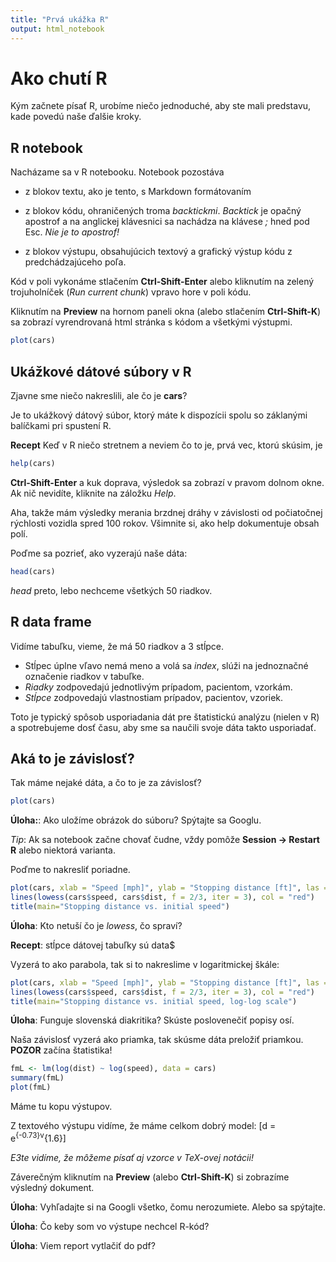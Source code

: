 ```yaml
---
title: "Prvá ukážka R"
output: html_notebook
---
```


# Ako chutí R

Kým začnete písať R, urobíme niečo jednoduché, aby ste mali predstavu, kade povedú naše ďalšie kroky. 

## R notebook
Nacházame sa v R notebooku. Notebook pozostáva 

* z blokov textu, ako je tento, s Markdown formátovaním

* z blokov kódu, ohraničených troma *backtickmi*. *Backtick* je opačný apostrof a na anglickej klávesnici sa nachádza na klávese *;* hned pod Esc. *Nie je to apostrof!*

* z blokov výstupu, obsahujúcich textový a grafický výstup kódu z predchádzajúceho poľa. 

Kód v poli vykonáme stlačením __Ctrl-Shift-Enter__ alebo kliknutím na zelený trojuholníček (*Run current chunk*) vpravo hore v poli kódu.

Kliknutím na __Preview__ na hornom paneli okna (alebo stlačením __Ctrl-Shift-K__) sa zobrazí vyrendrovaná html stránka s kódom a všetkými výstupmi.

```r
plot(cars)
```

## Ukážkové dátové súbory v R

Zjavne sme niečo nakreslili, ale čo je __cars__?

Je to ukážkový dátový súbor, ktorý máte k dispozícii spolu so záklanými balíčkami pri spustení R. 

__Recept__ Keď v R niečo stretnem a neviem čo to je, prvá vec, ktorú skúsim, je 

```r
help(cars)
```

__Ctrl-Shift-Enter__ a kuk doprava, výsledok sa zobrazí v pravom dolnom okne. Ak nič nevidíte, kliknite na záložku *Help*.

Aha, takže mám výsledky merania brzdnej dráhy v závislosti od počiatočnej rýchlosti vozidla spred 100 rokov. Všimnite si, ako help dokumentuje obsah polí. 

Poďme sa pozrieť, ako vyzerajú naše dáta:

```r
head(cars)
```
*head* preto, lebo nechceme všetkých 50 riadkov. 

## R data frame

Vidíme tabuľku, vieme, že má 50 riadkov a 3 stĺpce. 

* Stĺpec úplne vľavo nemá meno a volá sa *index*, slúži na jednoznačné označenie riadkov v tabuľke. 
* *Riadky* zodpovedajú jednotlivým prípadom, pacientom, vzorkám. 
* *Stĺpce* zodpovedajú vlastnostiam prípadov, pacientov, vzoriek.

Toto je typický spôsob usporiadania dát pre štatistickú analýzu (nielen v R) a spotrebujeme dosť času, aby sme sa naučili svoje dáta takto usporiadať. 

## Aká to je závislosť?

Tak máme nejaké dáta, a čo to je za závislosť? 

```r
plot(cars)
```

__Úloha:__: Ako uložíme obrázok do súboru? Spýtajte sa Googlu.

*Tip*: Ak sa notebook začne chovať čudne, vždy pomôže __Session -> Restart R__ alebo niektorá varianta.

Poďme to nakresliť poriadne. 

```r
plot(cars, xlab = "Speed [mph]", ylab = "Stopping distance [ft]", las = 1)
lines(lowess(cars$speed, cars$dist, f = 2/3, iter = 3), col = "red")
title(main="Stopping distance vs. initial speed")
```
__Úloha__: Kto netuší čo je *lowess*, čo spraví?

__Recept__: stĺpce dátovej tabuľky sú data$<meno_stlpca>

Vyzerá to ako parabola, tak si to nakreslime v logaritmickej škále:

```r
plot(cars, xlab = "Speed [mph]", ylab = "Stopping distance [ft]", las = 1, log = "xy")
lines(lowess(cars$speed, cars$dist, f = 2/3, iter = 3), col = "red")
title(main="Stopping distance vs. initial speed, log-log scale")
```
__Úloha__: Funguje slovenská diakritika? Skúste poslovenečiť popisy osí.

Naša závislosť vyzerá ako priamka, tak skúsme dáta preložiť priamkou. __POZOR__ začína štatistika!

```r
fmL <- lm(log(dist) ~ log(speed), data = cars)
summary(fmL)
plot(fmL)
```
Máme tu kopu výstupov. 

Z textového výstupu vidíme, že máme celkom dobrý model: \[d = e^{-0.73}v^{1.6}\]

*E3te vidíme, že môžeme písať aj vzorce v TeX-ovej notácii!*

Záverečným kliknutím na __Preview__ (alebo __Ctrl-Shift-K__) si zobrazíme výsledný dokument. 

__Úloha__: Vyhľadajte si na Googli všetko, čomu nerozumiete. Alebo sa spýtajte.

__Úloha__: Čo keby som vo výstupe nechcel R-kód? 

__Úloha__: Viem report vytlačiť do pdf?


